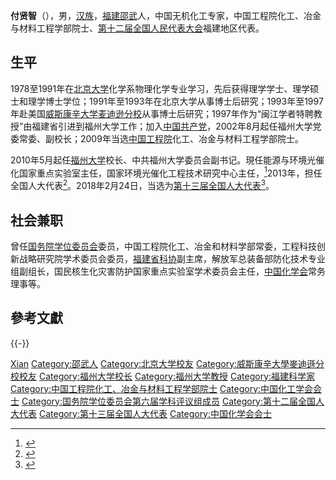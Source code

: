 '''付贤智'''（{{bd|1957年|7月6日|}}），男，[[汉族|汉族]]，[[福建|福建]][[邵武|邵武]]人，中国无机化工专家，中国工程院化工、冶金与材料工程学部院士、[[第十二届全国人民代表大会|第十二届全国人民代表大会]]福建地区代表。

== 生平 ==
1978至1991年在[[北京大学|北京大学]]化学系物理化学专业学习，先后获得理学学士、理学硕士和理学博士学位；1991年至1993年在北京大学从事博士后研究；1993年至1997年赴美国[[威斯康辛大学麦迪逊分校|威斯康辛大学麦迪逊分校]]从事博士后研究；1997年作为“闽江学者特聘教授”由福建省引进到福州大学工作；加入[[中国共产党|中国共产党]]，2002年8月起任福州大学党委常委、副校长；2009年当选[[中国工程院|中国工程院]]化工、冶金与材料工程学部院士。

2010年5月起任[[福州大学|福州大学]]校长、中共福州大学委员会副书记。現任能源与环境光催化国家重点实验室主任，国家环境光催化工程技术研究中心主任，<ref>{{Cite web |url=http://www.fzu.edu.cn/html/xxgk/ysfc/1.html |title=福州大学院士-付贤智 |accessdate=2017-07-22 |archive-date=2020-07-30 |archive-url=https://web.archive.org/web/20200730125207/https://www.fzu.edu.cn/html/xxgk/ysfc/1.html |dead-url=no }}</ref>2013年，担任全国人大代表<ref>{{cite news|title=全国人大代表信息-付贤智|url=http://210.82.31.1:8084/delegate/viewDelegate.action?dbid=121041|accessdate=2013-04-05|newspaper=全国人大网|archive-url=https://web.archive.org/web/20190222113217/http://www.npc.gov.cn/delegate/viewDelegate.action?dbid=121041|archive-date=2019-02-22|dead-url=yes}}</ref>。2018年2月24日，当选为[[第十三届全国人大代表|第十三届全国人大代表]]<ref>{{Cite web|title=（受权发布）中华人民共和国第十三届全国人民代表大会代表名单|url=http://www.chinanews.com/gn/2018/02-25/8453959.shtml|accessdate=2021-02-13|work=中新网|archive-date=2018-02-27|archive-url=https://web.archive.org/web/20180227031724/http://www.chinanews.com/gn/2018/02-25/8453959.shtml|dead-url=no}}</ref>。

== 社会兼职 ==
曾任[[国务院学位委员会|国务院学位委员会]]委员，中国工程院化工、冶金和材料学部常委，工程科技创新战略研究院学术委员会委员，[[福建省科协|福建省科协]]副主席，解放军总装备部防化技术专业组副组长，国民核生化灾害防护国家重点实验室学术委员会主任，[[中国化学会|中国化学会]]常务理事等。

== 參考文獻 ==
{{reflist}}

{{-}}
{{start box}}
{{s-edu}}
{{s-before|[[吴敏生|吴敏生]]}}
{{s-title|[[福州大学|福州大学]]校长|2010年5月－至今}}
{{s-after|现任}}
{{end box}}

{{中国化学会会士}}
{{中国化工学会会士}}
{{中国工程院化工、冶金与材料工程学部院士}}
{{国务院学位委员会第六届学科评议组/化学}}

{{Authority control}}

{{DEFAULTSORT:Fu}}
[[Category:付姓|Xian]]
[[Category:邵武人|Category:邵武人]]
[[Category:北京大学校友|Category:北京大学校友]]
[[Category:威斯康辛大學麥迪遜分校校友|Category:威斯康辛大學麥迪遜分校校友]]
[[Category:福州大学校长|Category:福州大学校长]]
[[Category:福州大学教授|Category:福州大学教授]]
[[Category:福建科学家|Category:福建科学家]]
[[Category:中国工程院化工、冶金与材料工程学部院士|Category:中国工程院化工、冶金与材料工程学部院士]]
[[Category:中国化工学会会士|Category:中国化工学会会士]]
[[Category:国务院学位委员会第六届学科评议组成员|Category:国务院学位委员会第六届学科评议组成员]]
[[Category:第十二届全国人大代表|Category:第十二届全国人大代表]]
[[Category:第十三届全国人大代表|Category:第十三届全国人大代表]]
[[Category:中国化学会会士|Category:中国化学会会士]]